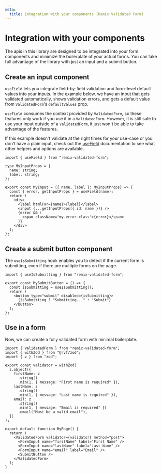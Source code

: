 ```yaml
---
meta:
  title: Integration with your components (Remix Validated Form)
---
```


# Integration with your components

The apis in this library are designed to be integrated into your form components
and minimize the boilerplate of your actual forms.
You can take full advantage of the library with just an input and a submit button.

## Create an input component

`useField` lets you integrate field-by-field validation
and form-level default values into your inputs.
In the example below, we have an input that gets validated automatically,
shows validation errors, and gets a default value from `ValidatedForm`'s `defaultValues` prop.

`useField` consumes the context provided by `ValidatedForm`,
so these features only work if you use it in a `ValidatedForm`.
However, it is still safe to use your input outside of a `ValidatedForm`,
it just won't be able to take advantage of the features.

If this example doesn't validate at the right times for your use-case
or you don't have a plain input,
check out the [useField](/reference/use-field) documentation to see what other helpers and options are available.

```tsx
import { useField } from "remix-validated-form";

type MyInputProps = {
  name: string;
  label: string;
};

export const MyInput = ({ name, label }: MyInputProps) => {
  const { error, getInputProps } = useField(name);
  return (
    <div>
      <label htmlFor={name}>{label}</label>
      <input {...getInputProps({ id: name })} />
      {error && (
        <span className="my-error-class">{error}</span>
      )}
    </div>
  );
};
```

## Create a submit button component

The `useIsSubmitting` hook enables you to detect if the current form is submitting,
even if there are multiple forms on the page.

```tsx
import { useIsSubmitting } from "remix-validated-form";

export const MySubmitButton = () => {
  const isSubmitting = useIsSubmitting();
  return (
    <button type="submit" disabled={isSubmitting}>
      {isSubmitting ? "Submitting..." : "Submit"}
    </button>
  );
};
```

## Use in a form

Now, we can create a fully validated form with minimal boilerplate.

```tsx
import { ValidatedForm } from "remix-validated-form";
import { withZod } from "@rvf/zod";
import { z } from "zod";

export const validator = withZod(
  z.object({
    firstName: z
      .string()
      .min(1, { message: "First name is required" }),
    lastName: z
      .string()
      .min(1, { message: "Last name is required" }),
    email: z
      .string()
      .min(1, { message: "Email is required" })
      .email("Must be a valid email"),
  })
);

export default function MyPage() {
  return (
    <ValidatedForm validator={validator} method="post">
      <FormInput name="firstName" label="First Name" />
      <FormInput name="lastName" label="Last Name" />
      <FormInput name="email" label="Email" />
      <SubmitButton />
    </ValidatedForm>
  );
}
```
